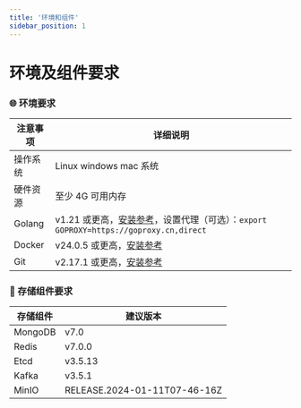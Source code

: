 ```yaml
---
title: '环境和组件'
sidebar_position: 1
---
```


#  环境及组件要求

###  🌐 环境要求

| 注意事项 | 详细说明 |
| --- | --- |
| 操作系统 | Linux windows mac 系统 |
| 硬件资源 | 至少 4G 可用内存 |
| Golang | v1.21 或更高，[安装参考](https://go.dev/learn/)，设置代理（可选）：`export GOPROXY=https://goproxy.cn,direct` |
| Docker | v24.0.5 或更高，[安装参考](https://www.docker.com/get-started/) |
| Git | v2.17.1 或更高，[安装参考](https://git-scm.com/downloads) |

###  💾 存储组件要求

| 存储组件 | 建议版本 |
| --- | --- |
| MongoDB | v7.0 |
| Redis | v7.0.0 |
| Etcd | v3.5.13 |
| Kafka | v3.5.1 |
| MinIO | RELEASE.2024-01-11T07-46-16Z |

